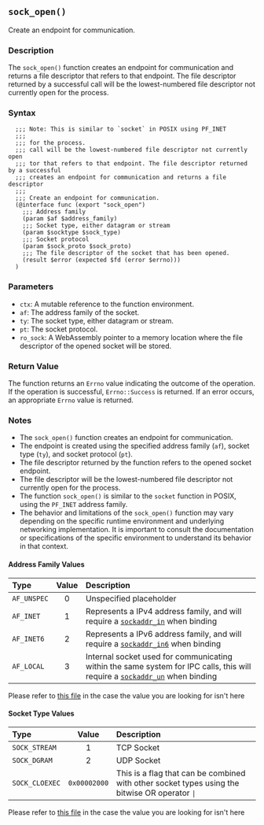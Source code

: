 ## `sock_open()`

Create an endpoint for communication.

### Description

The `sock_open()` function creates an endpoint for communication and returns a file descriptor that refers to that endpoint. The file descriptor returned by a successful call will be the lowest-numbered file descriptor not currently open for the process.

### Syntax

```ebnf
  ;;; Note: This is similar to `socket` in POSIX using PF_INET
  ;;;
  ;;; for the process.
  ;;; call will be the lowest-numbered file descriptor not currently open
  ;;; tor that refers to that endpoint. The file descriptor returned by a successful
  ;;; creates an endpoint for communication and returns a file descriptor
  ;;;
  ;;; Create an endpoint for communication.
  (@interface func (export "sock_open")
    ;;; Address family
    (param $af $address_family)
    ;;; Socket type, either datagram or stream
    (param $socktype $sock_type)
    ;;; Socket protocol
    (param $sock_proto $sock_proto)
    ;;; The file descriptor of the socket that has been opened.
    (result $error (expected $fd (error $errno)))
  )
```
### Parameters

- `ctx`: A mutable reference to the function environment.
- `af`: The address family of the socket.
- `ty`: The socket type, either datagram or stream.
- `pt`: The socket protocol.
- `ro_sock`: A WebAssembly pointer to a memory location where the file descriptor of the opened socket will be stored.

### Return Value

The function returns an `Errno` value indicating the outcome of the operation. If the operation is successful, `Errno::Success` is returned. If an error occurs, an appropriate `Errno` value is returned.

### Notes

- The `sock_open()` function creates an endpoint for communication.
- The endpoint is created using the specified address family (`af`), socket type (`ty`), and socket protocol (`pt`).
- The file descriptor returned by the function refers to the opened socket endpoint.
- The file descriptor will be the lowest-numbered file descriptor not currently open for the process.
- The function `sock_open()` is similar to the `socket` function in POSIX, using the `PF_INET` address family.
- The behavior and limitations of the `sock_open()` function may vary depending on the specific runtime environment and underlying networking implementation. It is important to consult the documentation or specifications of the specific environment to understand its behavior in that context.

#### Address Family Values

| Type        | Value | Description |
|  :-         |  :-:  | :-          |
| `AF_UNSPEC` |   0   | Unspecified placeholder |
| `AF_INET`   |   1   | Represents a IPv4 address family, and will require a [`sockaddr_in`](./sock_bind#ipv4) when binding |
| `AF_INET6`  |   2   | Represents a IPv6 address family, and will require a [`sockaddr_in6`](./sock_bind#ipv6) when binding |
| `AF_LOCAL`  |   3   | Internal socket used for communicating within the same system for IPC calls, this will require a [`sockaddr_un`](./sock_bind#ipc) when binding |

Please refer to [this file](https://github.com/wasix-org/wasix-libc/blob/main/expected/wasm32-wasi/predefined-macros.txt) in the case the value you are looking for isn't here

#### Socket Type Values

| Type           | Value | Description |
| :-             |  :-:  | :-          |
| `SOCK_STREAM`  |   1   | TCP Socket  |
| `SOCK_DGRAM`   |   2   | UDP Socket  |
| `SOCK_CLOEXEC` | `0x00002000` | This is a flag that can be combined with other socket types using the bitwise OR operator  `\|` |

Please refer to [this file](https://github.com/wasix-org/wasix-libc/blob/main/expected/wasm32-wasi/predefined-macros.txt) in the case the value you are looking for isn't here

